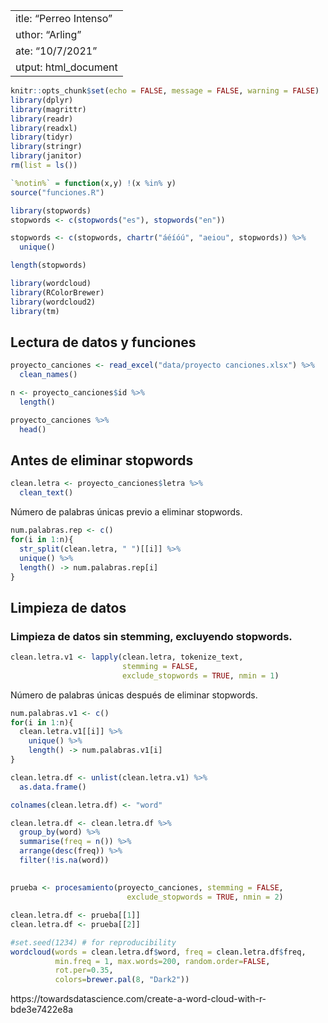  ---
title: "Perreo Intenso"
author: "Arling"
date: "10/7/2021"
output: html_document
---

```r
knitr::opts_chunk$set(echo = FALSE, message = FALSE, warning = FALSE)
library(dplyr)
library(magrittr)
library(readr)
library(readxl)
library(tidyr)
library(stringr)
library(janitor)
rm(list = ls())

`%notin%` = function(x,y) !(x %in% y)
source("funciones.R")
```

```r
library(stopwords)
stopwords <- c(stopwords("es"), stopwords("en"))

stopwords <- c(stopwords, chartr("áéíóú", "aeiou", stopwords)) %>%
  unique()

length(stopwords)
```


```r
library(wordcloud)
library(RColorBrewer)
library(wordcloud2)
library(tm)
```

## Lectura de datos y funciones

```r
proyecto_canciones <- read_excel("data/proyecto canciones.xlsx") %>%
  clean_names()

n <- proyecto_canciones$id %>%
  length()

proyecto_canciones %>%
  head()
```

## Antes de eliminar stopwords

```r
clean.letra <- proyecto_canciones$letra %>%
  clean_text()
```

Número de palabras únicas previo a eliminar stopwords.

```r
num.palabras.rep <- c()
for(i in 1:n){
  str_split(clean.letra, " ")[[i]] %>%
  unique() %>%
  length() -> num.palabras.rep[i]
}
```

## Limpieza de datos

### Limpieza de datos sin stemming, excluyendo stopwords.

```r
clean.letra.v1 <- lapply(clean.letra, tokenize_text, 
                         stemming = FALSE, 
                         exclude_stopwords = TRUE, nmin = 1)
```

Número de palabras únicas después de eliminar stopwords.

```r
num.palabras.v1 <- c()
for(i in 1:n){
  clean.letra.v1[[i]] %>% 
    unique() %>% 
    length() -> num.palabras.v1[i]
}
```

```r
clean.letra.df <- unlist(clean.letra.v1) %>%
  as.data.frame()

colnames(clean.letra.df) <- "word"

clean.letra.df <- clean.letra.df %>%
  group_by(word) %>%
  summarise(freq = n()) %>%
  arrange(desc(freq)) %>%
  filter(!is.na(word))
```


## 
```r
prueba <- procesamiento(proyecto_canciones, stemming = FALSE, 
                          exclude_stopwords = TRUE, nmin = 2)

clean.letra.df <- prueba[[1]]
clean.letra.df <- prueba[[2]]
```

```r
#set.seed(1234) # for reproducibility 
wordcloud(words = clean.letra.df$word, freq = clean.letra.df$freq, 
          min.freq = 1, max.words=200, random.order=FALSE, 
          rot.per=0.35,        
          colors=brewer.pal(8, "Dark2"))
```





https://towardsdatascience.com/create-a-word-cloud-with-r-bde3e7422e8a
